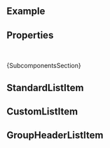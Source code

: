 
<Meta of={ComponentStories} />

<DocsHeader />

<br />

## Example

<Canvas of={ComponentStories.Default} />

## Properties

<ControlsWithNote of={ComponentStories.Default} />

<br />

<Markdown>{SubcomponentsSection}</Markdown>

## StandardListItem

<Description of={StandardListItem} />
<ArgTypesWithNote of={StandardListItem} />

## CustomListItem

<Canvas of={ComponentStories.CustomListItemStory} />
<Description of={CustomListItem} />
<ArgTypesWithNote of={CustomListItem} />

## GroupHeaderListItem

<Canvas of={ComponentStories.GroupHeaderListItemStory} />
<Description of={GroupHeaderListItem} />
<ArgTypesWithNote of={GroupHeaderListItem} />

<Footer />

